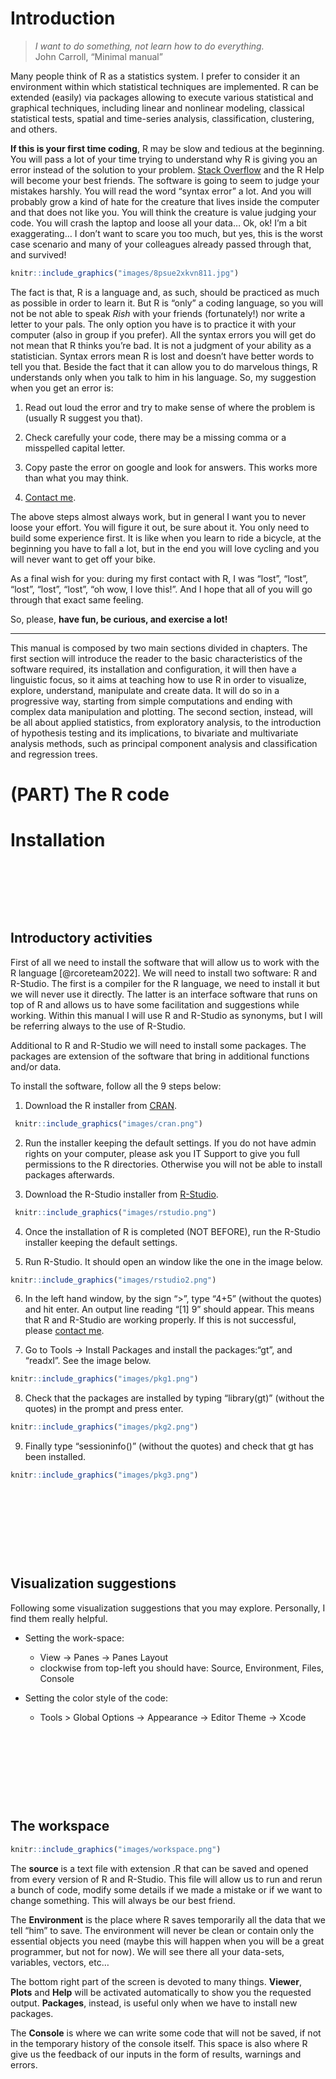 # Introduction {.unnumbered}

\justifying

> *I want to do something, not learn how to do everything.*\
> John Carroll, "Minimal manual"

Many people think of R as a statistics system. I prefer to consider it
an environment within which statistical techniques are implemented. R
can be extended (easily) via packages allowing to execute various
statistical and graphical techniques, including linear and nonlinear
modeling, classical statistical tests, spatial and time-series analysis,
classification, clustering, and others.

**If this is your first time coding**, R may be slow and tedious at the
beginning. You will pass a lot of your time trying to understand why R
is giving you an error instead of the solution to your problem. [Stack
Overflow](https://stackoverflow.com) and the R Help will become your
best friends. The software is going to seem to judge your mistakes
harshly. You will read the word "syntax error" a lot. And you will
probably grow a kind of hate for the creature that lives inside the
computer and that does not like you. You will think the creature is
value judging your code. You will crash the laptop and loose all your
data... Ok, ok! I'm a bit exaggerating... I don't want to scare you too
much, but yes, this is the worst case scenario and many of your
colleagues already passed through that, and survived!

```r
knitr::include_graphics("images/8psue2xkvn811.jpg")
```

The fact is that, R is a language and, as such, should be practiced as
much as possible in order to learn it. But R is "only" a coding
language, so you will not be not able to speak *Rish* with your friends
(fortunately!) nor write a letter to your pals. The only option you have
is to practice it with your computer (also in group if you prefer). All
the syntax errors you will get do not mean that R thinks you're bad. It
is not a judgment of your ability as a statistician. Syntax errors mean
R is lost and doesn't have better words to tell you that. Beside the
fact that it can allow you to do marvelous things, R understands only
when you talk to him in his language. So, my suggestion when you get an
error is:

1.  Read out loud the error and try to make sense of where the problem
    is (usually R suggest you that).

2.  Check carefully your code, there may be a missing comma or a
    misspelled capital letter.

3.  Copy paste the error on google and look for answers. This works more
    than what you may think.

4.  [Contact me](mailto:info@federicoroscioli.com).

The above steps almost always work, but in general I want you to never
loose your effort. You will figure it out, be sure about it. You only
need to build some experience first. It is like when you learn to ride a
bicycle, at the beginning you have to fall a lot, but in the end you
will love cycling and you will never want to get off your bike.

As a final wish for you: during my first contact with R, I was "lost",
"lost", "lost", "lost", "lost", "oh wow, I love this!". And I hope that
all of you will go through that exact same feeling.

So, please, **have fun, be curious, and exercise a lot!**

---

This manual is composed by two main sections divided in chapters. The
first section will introduce the reader to the basic characteristics of
the software required, its installation and configuration, it will then
have a linguistic focus, so it aims at teaching how to use R in order to
visualize, explore, understand, manipulate and create data. It will do
so in a progressive way, starting from simple computations and ending
with complex data manipulation and plotting. The second section,
instead, will be all about applied statistics, from exploratory
analysis, to the introduction of hypothesis testing and its
implications, to bivariate and multivariate analysis methods, such as
principal component analysis and classification and regression trees.



# (PART) The R code {-}



# Installation

 

 

 

## Introductory activities

First of all we need to install the software that will allow us to work
with the R language [@rcoreteam2022]. We will need to install two
software: R and R-Studio. The first is a compiler for the R language, we
need to install it but we will never use it directly. The latter is an
interface software that runs on top of R and allows us to have some
facilitation and suggestions while working. Within this manual I will
use R and R-Studio as synonyms, but I will be referring always to the
use of R-Studio.

Additional to R and R-Studio we will need to install some packages. The
packages are extension of the software that bring in additional
functions and/or data.

To install the software, follow all the 9 steps below:

1.  Download the R installer from [CRAN](https://cran.r-project.org/).\

```r
 knitr::include_graphics("images/cran.png")
```

2.  Run the installer keeping the default settings. If you do not have admin rights on your computer, please ask you IT Support to give you full permissions to the R directories. Otherwise you will not be able to install packages afterwards.

3.  Download the R-Studio installer from [R-Studio](https://rstudio.com/products/rstudio/download/#download).\

```r
 knitr::include_graphics("images/rstudio.png")
```


4.  Once the installation of R is completed (NOT BEFORE), run the R-Studio installer keeping the default settings.

5.  Run R-Studio. It should open an window like the one in the image below.\

```r
knitr::include_graphics("images/rstudio2.png")
```


6.  In the left hand window, by the sign "\>", type "4+5" (without the quotes) and hit enter. An output line reading "$[1]$ 9" should appear. This means that R and R-Studio are working properly. If this is not successful, please [contact me]([mailto:%20info\@federicoroscioli.com](mailto:%20info@federicoroscioli.com){.uri}).

7.  Go to Tools -\> Install Packages and install the packages:"gt", and "readxl". See the image below.\

```r
knitr::include_graphics("images/pkg1.png")
```


8.  Check that the packages are installed by typing "library(gt)" (without the quotes) in the prompt and press enter.\

```r
knitr::include_graphics("images/pkg2.png")
```


9.  Finally type "sessioninfo()" (without the quotes) and check that gt has been installed.\

```r
knitr::include_graphics("images/pkg3.png")
```

 

 

 

 

## Visualization suggestions

Following some visualization suggestions that you may explore.
Personally, I find them really helpful.

-   Setting the work-space:

    -   View -\> Panes -\> Panes Layout\
    -   clockwise from top-left you should have: Source, Environment,
        Files, Console

-   Setting the color style of the code:

    -   Tools \> Global Options -\> Appearance -\> Editor Theme -\>
        Xcode

 

 

 

 

## The workspace

```r
knitr::include_graphics("images/workspace.png")
```

The **source** is a text file with extension .R that can be saved and
opened from every version of R and R-Studio. This file will allow us to
run and rerun a bunch of code, modify some details if we made a mistake
or if we want to change something. This will always be our best friend.

The **Environment** is the place where R saves temporarily all the data
that we tell "him" to save. The environment will never be clean or
contain only the essential objects you need (maybe this will happen when
you will be a great programmer, but not for now). We will see there all
your data-sets, variables, vectors, etc...

The bottom right part of the screen is devoted to many things.
**Viewer**, **Plots** and **Help** will be activated automatically to
show you the requested output. **Packages**, instead, is useful only
when we have to install new packages.

The **Console** is where we can write some code that will not be saved,
if not in the temporary history of the console itself. This space is
also where R give us the feedback of our inputs in the form of results,
warnings and errors.

\newpage

